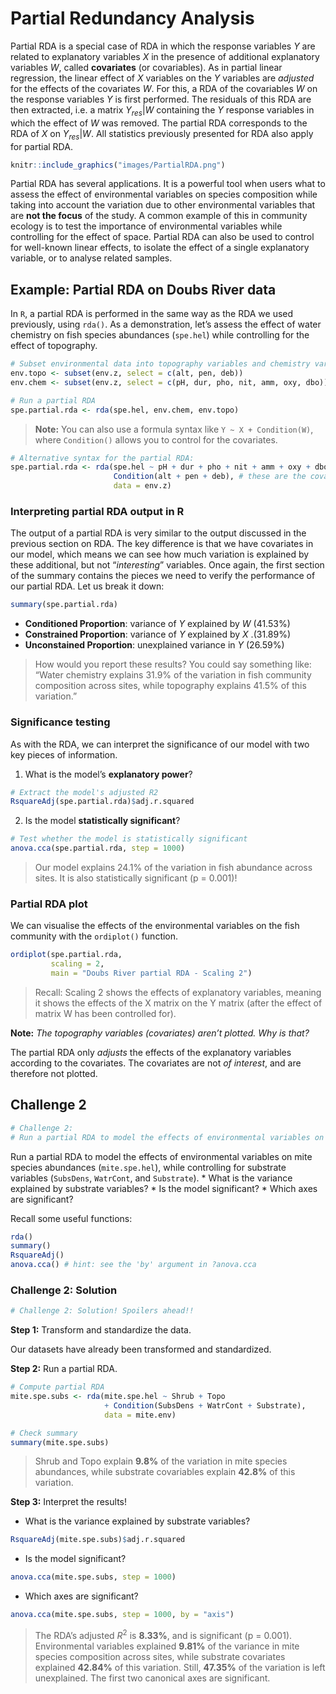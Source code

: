 # Partial Redundancy Analysis

Partial RDA is a special case of RDA in which the response variables $Y$ are related to explanatory variables $X$ in the presence of additional explanatory variables $W$, called **covariates** (or covariables). As in partial linear regression, the linear effect of $X$ variables on the $Y$ variables are *adjusted* for the effects of the covariates $W$. For this, a RDA of the covariables $W$ on the response variables $Y$ is first performed. The residuals of this RDA are then extracted, i.e. a matrix $Y_{res}|W$ containing the $Y$ response variables in which the effect of $W$ was removed. The partial RDA corresponds to the RDA of $X$ on $Y_{res}|W$. All statistics previously presented for RDA also apply for partial RDA.

```r
knitr::include_graphics("images/PartialRDA.png")
```

Partial RDA has several applications. It is a powerful tool when users what to assess the effect of environmental variables on species composition while taking into account the variation due to other environmental variables that are **not the focus** of the study. A common example of this in community ecology is to test the importance of environmental variables while controlling for the effect of space. Partial RDA can also be used to control for well-known linear effects, to isolate the effect of a single explanatory variable, or to analyse related samples.

## Example: Partial RDA on Doubs River data

In `R`, a partial RDA is performed in the same way as the RDA we used previously, using `rda()`. As a demonstration, let's assess the effect of water chemistry on fish species abundances (`spe.hel`) while controlling for the effect of topography.

```r
# Subset environmental data into topography variables and chemistry variables
env.topo <- subset(env.z, select = c(alt, pen, deb))
env.chem <- subset(env.z, select = c(pH, dur, pho, nit, amm, oxy, dbo))

# Run a partial RDA
spe.partial.rda <- rda(spe.hel, env.chem, env.topo)
```

> **Note:** You can also use a formula syntax like `Y ~ X + Condition(W)`, where `Condition()` allows you to control for the covariates.

```r
# Alternative syntax for the partial RDA:
spe.partial.rda <- rda(spe.hel ~ pH + dur + pho + nit + amm + oxy + dbo + # these are the effects we are interested in
                       Condition(alt + pen + deb), # these are the covariates
                       data = env.z)
```

### Interpreting partial RDA output in R

The output of a partial RDA is very similar to the output discussed in the previous section on RDA. The key difference is that we have covariates in our model, which means we can see how much variation is explained by these additional, but not "*interesting*" variables. Once again, the first section of the summary contains the pieces we need to verify the performance of our partial RDA. Let us break it down:

```r
summary(spe.partial.rda)
```

* **Conditioned Proportion**: variance of $Y$ explained by $W$ (41.53%)
* **Constrained Proportion**: variance of $Y$ explained by $X$ .(31.89%)
* **Unconstained Proportion**: unexplained variance in $Y$ (26.59%)

> How would you report these results? You could say something like: "Water chemistry explains 31.9% of the variation in fish community composition across sites, while topography explains 41.5% of this variation."

### Significance testing

As with the RDA, we can interpret the significance of our model with two key pieces of information.

1. What is the model's **explanatory power**?
```r
# Extract the model's adjusted R2
RsquareAdj(spe.partial.rda)$adj.r.squared
```

2. Is the model **statistically significant**?

```r
# Test whether the model is statistically significant
anova.cca(spe.partial.rda, step = 1000)
```

> Our model explains 24.1% of the variation in fish abundance across sites. It is also statistically significant (p = 0.001)!

### Partial RDA plot

We can visualise the effects of the environmental variables on the fish community with the `ordiplot()` function.

```r
ordiplot(spe.partial.rda, 
         scaling = 2,
         main = "Doubs River partial RDA - Scaling 2")
```

> Recall: Scaling 2 shows the effects of explanatory variables, meaning it shows the effects of the X matrix on the Y matrix (after the effect of matrix W has been controlled for).

:::puzzle

**Note:** *The topography variables (covariates) aren't plotted. Why is that?*

The partial RDA only *adjusts* the effects of the explanatory variables according to the covariates. The covariates are not *of interest*, and are therefore not plotted.

:::


## Challenge 2

```r
# Challenge 2: 
# Run a partial RDA to model the effects of environmental variables on mite species abundances (`mite.spe.hel`), while controlling for substrate variables (`SubsDens`, `WatrCont`, and `Substrate`).
```

Run a partial RDA to model the effects of environmental variables on mite species abundances (`mite.spe.hel`), while controlling for substrate variables (`SubsDens`, `WatrCont`, and `Substrate`).
* What is the variance explained by substrate variables?
* Is the model significant?
* Which axes are significant?

Recall some useful functions:
```r
rda()
summary()
RsquareAdj()
anova.cca() # hint: see the 'by' argument in ?anova.cca
```

### Challenge 2: Solution

```r
# Challenge 2: Solution! Spoilers ahead!!
```

**Step 1:** Transform and standardize the data.

Our datasets have already been transformed and standardized.


**Step 2:** Run a partial RDA.

```r
# Compute partial RDA
mite.spe.subs <- rda(mite.spe.hel ~ Shrub + Topo
                     + Condition(SubsDens + WatrCont + Substrate),
                     data = mite.env)

# Check summary
summary(mite.spe.subs)
```

> Shrub and Topo explain **9.8%** of the variation in mite species abundances, while substrate covariables explain **42.8%** of this variation.


**Step 3:** Interpret the results!

* What is the variance explained by substrate variables?
```r
RsquareAdj(mite.spe.subs)$adj.r.squared
```

* Is the model significant?
```r
anova.cca(mite.spe.subs, step = 1000)
```

* Which axes are significant?
```r
anova.cca(mite.spe.subs, step = 1000, by = "axis")
```

> The RDA's adjusted $R^2$ is **8.33%**, and is significant (p = 0.001). Environmental variables explained **9.81%** of the variance in mite species composition across sites, while substrate covariates explained **42.84%** of this variation. Still, **47.35%** of the variation is left unexplained. The first two canonical axes are significant.
